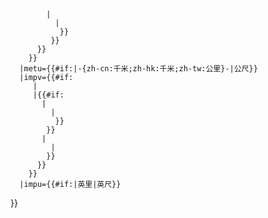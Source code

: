 <includeonly>{{infobox settlement/{{infobox settlement/pref|{{{pref}}}|{{{name}}}}}
   |metv={{#if:{{{km|}}}{{{m|}}}
      |{{{km|}}}{{{m|}}}
      |{{#if:{{{mi|}}}
         |{{rnd
           |{{#expr:{{formatnum:{{{mi}}}|R}}*1.609344}}
           |{{precision|{{formatnum:{{{mi}}}|R}}}}
          }}
         |{{rnd
           |{{#expr:{{formatnum:{{{ft}}}|R}}*0.3048}}
           |{{max/2
              |{{precision|{{formatnum:{{{ft}}}|R}}}}
              |-{{Order of magnitude|{{#expr:{{formatnum:{{{ft}}}|R}}*0.3048}}}}
            }}
          }}
       }}
     }}
   |metu={{#if:{{{km|}}}{{{mi|}}}|-{zh-cn:千米;zh-hk:千米;zh-tw:公里}-|公尺}}
   |impv={{#if:{{{mi|}}}{{{ft|}}}
      |{{{mi|}}}{{{ft|}}}
      |{{#if:{{{km|}}}
        |{{rnd
          |{{#expr:{{formatnum:{{{km}}}|R}}/1.609344}}
          |{{max/2
             |{{precision|{{formatnum:{{{km}}}|R}}}}
             |-{{Order of magnitude|{{#expr:{{formatnum:{{{km}}}|R}}/1.609344}}}}
           }}
         }}
        |{{rnd
          |{{#expr:{{formatnum:{{{m}}}|R}}/0.3048}}
          |{{precision|{{formatnum:{{{m}}}|R}}}}
         }}
       }}
     }}
   |impu={{#if:{{{km|}}}{{{mi|}}}|英里|英尺}}
}}</includeonly><noinclude>
{{Documentation}}
</noinclude>